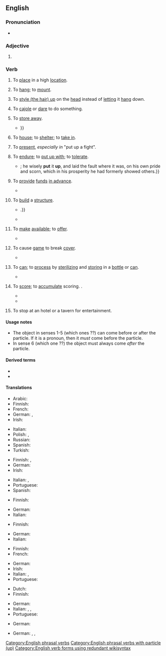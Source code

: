 {{also|put-up}}
==English==

===Pronunciation===
* {{audio|en|En-au-put up.ogg|Audio (AU)}}

===Adjective===
{{en-adj|-}}

# {{alternative form of|en|put-up}}

===Verb===
{{en-verb|put<,,put> up}}

# {{lb|en|transitive}} To [[place]] in a high [[location]].
#: {{ux|en|Please '''put up''' your luggage in the overhead bins.}}
# {{lb|en|transitive}} To [[hang]]; to [[mount]].
#: {{ux|en|Many people '''put up''' messages on their refrigerators.}}
# {{lb|en|transitive}} To [[style up|style (the hair) up]] on the [[head]] instead of [[let]]ting it [[hang]] down.
# {{lb|en|transitive|idiom|with 'to'}} To [[cajole]] or [[dare]] to do something.
#: {{ux|en|I think someone '''put''' him '''up''' to it.}}
# {{lb|en|transitive|idiom}} To [[store away]].
#: {{ux|en|Be sure to '''put up''' the tools when you finish.}}
#* {{RQ:Fielding Tom Jones|III|VIII|||“As for your money,” replied Partridge, “I beg, sir, you will '''put''' it '''up'''; I will receive none of you at this time; for at present I am, I believe, the richer man of the two. {{...}}}}
# {{lb|en|transitive|idiom}} To [[house]]; to [[shelter]]; to [[take in]].
#: {{ux|en|We can '''put''' you '''up''' for the night.}}
# {{lb|en|transitive|idiom}} To [[present]], ''especially in'' "put up a fight".
#: {{ux|en|That last fighter '''put up''' quite a fight.}}
#: {{ux|en|They didn't '''put up''' much resistance.}}
# {{lb|en|transitive}} To [[endure]]; to [[put up with]]; to [[tolerate]].
#* {{quote-book|en|author=[[w:Robert Burton (scholar)|Robert Burton]]|title={{w|The Anatomy of Melancholy}}|year=1621|text=Dionysius of Syracuse, in his exile, was made to stand without dore {{...}}; he wisely '''put''' it '''up''', and laid the fault where it was, on his own pride and scorn, which in his prosperity he had formerly showed others.}}
# {{lb|en|transitive}} To [[provide]] [[funds]] [[in advance]].
#: {{ux|en|Butty Sugrue '''put up''' £300,000 for the Ali–Lewis fight.}}
#* {{quote-av|en|actor={{w|Daniel Day-Lewis}}|role=Daniel Plainview|title={{w|There Will Be Blood}}|writer={{w|Paul Thomas Anderson}}|publisher=distributed by {{w|Paramount Vantage}} & {{w|Miramax Films}}|date=2007 September 27|text=This is why I can guarantee to start drilling and to '''put up''' the cash to back my word.}}
# {{lb|en|transitive}} To [[build]] a [[structure]].
#* {{quote-book|en|year=1963|author={{w|Margery Allingham}}|title={{w|The China Governess}}|genre=fiction|chapter=1|url=http://openlibrary.org/works/OL2004261W|passage=The original family who had begun to build a palace to rival Nonesuch had died out before they had '''put up''' little more than the gateway, {{...}}.}}
#* {{quote-song|en|author={{w|Joni Mitchell}}|title={{w|Big Yellow Taxi}}|album=[[w:Ladies of the Canyon (album)|Ladies of the Canyon]]|year=1970|artist={{w|Joni Mitchell}}|text=They paved paradise and '''put up''' a parking lot}}
# {{lb|en|transitive}} To [[make]] [[available]]; to [[offer]].
#: {{ux|en|The picture was '''put up''' for auction.}}
#: {{ux|en|I '''put''' my first child '''up''' for adoption.}}
#* {{quote-book|en|last=Spoto|first=Donald|chapter=3|title=Marilyn Monroe: The Biography|genre=non-fiction|url=https://books.google.com/books?id=r2W9SGUyRmgC&pg=PA39|publisher={{w|Rowman & Littlefield}}|year=2001|page=39|isbn=0815411839|text=The house on Arbol Drive was '''put up''' for sale that autumn; this portion of the street soon vanished, and the land became part of the Hollywood Bowl complex.}}
# {{lb|en|hunting|transitive}} To cause [[game]] to break [[cover]].
#* {{quote-book|1=en|year=1912|author=Sir Arthur Conan Doyle|authorlink=Arthur Conan Doyle|title=The Lost World|url=http://www.gutenberg.org/cache/epub/139/pg139.txt|passage="By George! they'll have something to excite them if they '''put''' us '''up'''."}}
# {{lb|en|of|meat, fruit and vegetables}} To [[can]]; to [[process]] by [[sterilize|sterilizing]] and [[store|storing]] in a [[bottle]] or [[can]].
#* {{quote-book|en|last=Borenstein|first=Audrey|title=Chimes of Change and Hours: Views of Older Women in Twentieth-century America|genre=non-fiction|url=https://books.google.com/books?id=HMxxespYaHAC&pg=PA187|publisher={{w|Associated University Presses}}|year=1983|page=187|isbn=0838631703|text=People made their own cottage cheese, picked wild strawberries and canned them, and '''put up''' apples.}}
# {{lb|en|US|Canada|transitive|sports|idiom}} To [[score]]; to [[accumulate]] scoring. {{ellipsis of|en|to put up on the [[scoreboard]]}}.
#* {{quote-journal|en|date=April 24 2020|work=the {{w|New York Times}}|author=Ken Belson and Ben Shpigel|url=https://www.nytimes.com/2020/04/23/sports/football/nfl-draft-live.html|title=Full Round 1 2020 N.F.L. Picks and Analysis|text=In addition to '''putting up''' nearly 3,300 receiving yards and 32 touchdown receptions in three college seasons, he was also the main punt returner for the Sooners.}}
#* {{quote-web|en|date=2011-08-09|site=NHL.com|author=John Kreiser|url=https://www.nhl.com/news/the-great-ones-23-unbreakable-records/c-585698|title=The Great One's 23 unbreakable records|text=The last player to have more than 140 points in one season was Mario Lemieux, who '''put up''' 160 in 1995-96.}}
# {{lb|en|intransitive|archaic}} To stop at an hotel or a tavern for entertainment. <!--1873 Hotten Slang Dictionary-->

====Usage notes====
* The object in senses 1-5 (which ones ??){{attention|en|please specify}} can come before or after the particle. If it is a pronoun, then it ''must'' come before the particle.
* In sense 6 (which one ??){{attention|en|please specify}} the object must always come ''after'' the particle.

====Derived terms====
* {{l|en|put up or shut up}}
* {{l|en|put up with}}

====Translations====
{{trans-top|to place in a high location}}
* Arabic: {{t-needed|ar}}
* Finnish: {{t+|fi|nostaa}}
* French: {{t+|fr|placer}}
* German: {{t|de|hochräumen}}, {{t|de|hochtun}} {{qualifier|coll.}}
* Irish: {{t|ga|cuir suas}}
{{trans-mid}}
* Italian: {{t+|it|collocare}}
* Polish: {{t+|pl|podnosić}}, {{t+|pl|podnieść}}
* Russian: {{t+|ru|ста́вить}} {{q|наве́рх}}
* Spanish: {{t+|es|colgar}}
* Turkish: {{t+|tr|koymak}}
{{trans-bottom}}

{{trans-top|to hang or mount}}
* Finnish: {{t+|fi|ripustaa}}, {{t+|fi|kiinnittää}}
* German: {{t+|de|befestigen}}
* Irish: {{t|ga|cuir suas}}
{{trans-mid}}
* Italian: {{t+|it|appendere}}, {{t+|it|attaccare}}
* Portuguese: {{t+|pt|afixar}}
* Spanish: {{t+|es|colgar}}
{{trans-bottom}}

{{trans-top|to cajole}}
* Finnish: {{t+|fi|yllyttää}}
{{trans-mid}}
* German: {{t+|de|anstacheln}}
* Italian: {{t+|it|persuadere}}
{{trans-bottom}}

{{trans-top|to store away}}
* Finnish: {{t|fi|paikoilleen|alt=panna paikoilleen}}
{{trans-mid}}
* German: {{t+|de|wegräumen}}
* Italian: {{t+|it|riporre}}
{{trans-bottom}}

{{trans-top|to house, shelter}}
* Finnish: {{t+|fi|majoittaa}}
* French: {{t+|fr|abriter}}
{{trans-mid}}
* German: {{t+|de|aufnehmen}}
* Irish: {{t|ga|cuir suas}}
* Italian: {{t+|it|ospitare}}, {{t+|it|restare}}
* Portuguese: {{t+|pt|hospedar}}
{{trans-bottom}}

{{trans-top|to present}}
* Dutch: {{t+|nl|opdissen}}
* Finnish: {{t|fi|panna pystyyn}}
{{trans-mid}}
* German: {{t+|de|aufbieten}}
* Italian: {{t+|it|opporre}}, {{t+|it|mostrare}}, {{t+|it|presentare}}
* Portuguese: {{t+|pt|mostrar}}
{{trans-bottom}}

{{trans-top|to provide funds}}
* German: {{t+|de|aufbringen}}
{{trans-mid}}
{{trans-bottom}}

{{trans-top|to build a structure}}
* German: {{t+|de|aufstellen}}, {{t+|de|aufbauen}}, {{t+|de|errichten}}
{{trans-mid}}
{{trans-bottom}}

{{trans-see|to put up with|put up with}}

[[Category:English phrasal verbs]]
[[Category:English phrasal verbs with particle (up)]]
[[Category:English verb forms using redundant wikisyntax]]